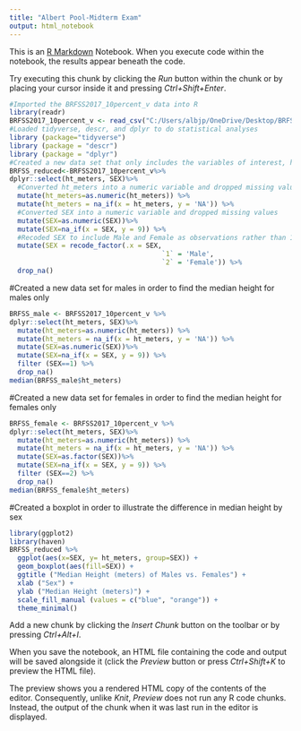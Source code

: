 ```yaml
---
title: "Albert Pool-Midterm Exam"
output: html_notebook
---
```


This is an [R Markdown](http://rmarkdown.rstudio.com) Notebook. When you execute code within the notebook, the results appear beneath the code. 

Try executing this chunk by clicking the *Run* button within the chunk or by placing your cursor inside it and pressing *Ctrl+Shift+Enter*. 

```r
#Imported the BRFSS2017_10percent_v data into R
library(readr)
BRFSS2017_10percent_v <- read_csv("C:/Users/albjp/OneDrive/Desktop/BRFSS2017_10percent_v.csv")
#Loaded tidyverse, descr, and dplyr to do statistical analyses
library (package="tidyverse")
library (package = "descr")
library (package = "dplyr")
#Created a new data set that only includes the variables of interest, ht_meters and SEX
BRFSS_reduced<-BRFSS2017_10percent_v%>%
dplyr::select(ht_meters, SEX)%>%
  #Converted ht_meters into a numeric variable and dropped missing values
  mutate(ht_meters=as.numeric(ht_meters)) %>%
  mutate(ht_meters = na_if(x = ht_meters, y = 'NA')) %>%
  #Converted SEX into a numeric variable and dropped missing values
  mutate(SEX=as.numeric(SEX))%>%
  mutate(SEX=na_if(x = SEX, y = 9)) %>%
  #Recoded SEX to include Male and Female as observations rather than 1 and 2.
  mutate(SEX = recode_factor(.x = SEX, 
                                      `1` = 'Male',
                                      `2` = 'Female')) %>%
  drop_na()
```
#Created a new data set for males in order to find the median height for males only
```r
BRFSS_male <- BRFSS2017_10percent_v %>%
dplyr::select(ht_meters, SEX)%>%
  mutate(ht_meters=as.numeric(ht_meters)) %>%
  mutate(ht_meters = na_if(x = ht_meters, y = 'NA')) %>%
  mutate(SEX=as.numeric(SEX))%>%
  mutate(SEX=na_if(x = SEX, y = 9)) %>%
  filter (SEX==1) %>%
  drop_na()
median(BRFSS_male$ht_meters)
```
#Created a new data set for females in order to find the median height for females only
```r
BRFSS_female <- BRFSS2017_10percent_v %>%
dplyr::select(ht_meters, SEX)%>%
  mutate(ht_meters=as.numeric(ht_meters)) %>%
  mutate(ht_meters = na_if(x = ht_meters, y = 'NA')) %>%
  mutate(SEX=as.factor(SEX))%>%
  mutate(SEX=na_if(x = SEX, y = 9)) %>%
  filter (SEX==2) %>%
  drop_na()
median(BRFSS_female$ht_meters)
```
#Created a boxplot in order to illustrate the difference in median height by sex
```r
library(ggplot2)
library(haven)
BRFSS_reduced %>%
  ggplot(aes(x=SEX, y= ht_meters, group=SEX)) +    
  geom_boxplot(aes(fill=SEX)) +
  ggtitle ("Median Height (meters) of Males vs. Females") +
  xlab ("Sex") +
  ylab ("Median Height (meters)") +
  scale_fill_manual (values = c("blue", "orange")) +
  theme_minimal()
```
Add a new chunk by clicking the *Insert Chunk* button on the toolbar or by pressing *Ctrl+Alt+I*.

When you save the notebook, an HTML file containing the code and output will be saved alongside it (click the *Preview* button or press *Ctrl+Shift+K* to preview the HTML file).

The preview shows you a rendered HTML copy of the contents of the editor. Consequently, unlike *Knit*, *Preview* does not run any R code chunks. Instead, the output of the chunk when it was last run in the editor is displayed.
